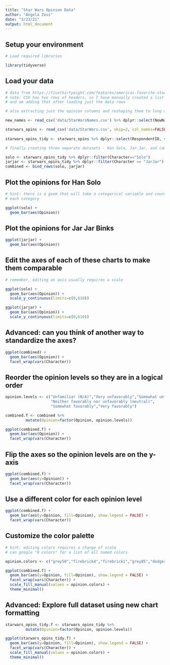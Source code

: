 ```yaml
---
title: "Star Wars Opinion Data"
author: "Angela Zoss"
date: "3/23/21"
output: html_document
---
```


## Setup your environment

```r

# Load required libraries

library(tidyverse)

```

## Load your data

```r

# data from https://fivethirtyeight.com/features/americas-favorite-star-wars-movies-and-least-favorite-characters/
# note: CSV has two rows of headers, so I have manually created a list of headers 
# and am adding that after loading just the data rows

# also extracting just the opinion columns and reshaping them to long data format

new_names <- read_csv('data/StarWarsNames.csv') %>% dplyr::select(NewNames)

starwars_opins <- read_csv('data/StarWars.csv', skip=2, col_names=FALSE) %>% setNames(unlist(new_names))
  
starwars_opins_tidy <- starwars_opins %>% dplyr::select(RespondentID, starts_with("Opinion")) %>% gather("Character","Opinion",-RespondentID) %>% mutate(Character=sub("Opinion","",Character)) %>% na.omit()

# finally creating three separate datasets - Han Solo, Jar Jar, and combined

solo <- starwars_opins_tidy %>% dplyr::filter(Character=="Solo")
jarjar <- starwars_opins_tidy %>% dplyr::filter(Character == "JarJar")
combined <- bind_rows(solo, jarjar)

```

## Plot the opinions for Han Solo

```r

# hint: there is a geom that will take a categorical variable and count the data points in
# each category

ggplot(solo) +
  geom_bar(aes(Opinion))

```

## Plot the opinions for Jar Jar Binks

```r

ggplot(jarjar) +
  geom_bar(aes(Opinion))

```

## Edit the axes of each of these charts to make them comparable

```r

# remember, editing an axis usually requires a scale

ggplot(solo) +
  geom_bar(aes(Opinion)) +
  scale_y_continuous(limits=c(0,610))

ggplot(jarjar) +
  geom_bar(aes(Opinion)) +
  scale_y_continuous(limits=c(0,610))

```

## Advanced: can you think of another way to standardize the axes?

```r

ggplot(combined) +
  geom_bar(aes(Opinion)) +
  facet_wrap(vars(Character))

```

## Reorder the opinion levels so they are in a logical order

```r

opinion.levels <- c("Unfamiliar (N/A)","Very unfavorably","Somewhat unfavorably",
                    "Neither favorably nor unfavorably (neutral)",
                    "Somewhat favorably","Very favorably")

combined.f <- combined %>% 
         mutate(Opinion=factor(Opinion, opinion.levels))

ggplot(combined.f) +
  geom_bar(aes(Opinion)) +
  facet_wrap(vars(Character))

```

## Flip the axes so the opinion levels are on the y-axis

```r

ggplot(combined.f) +
  geom_bar(aes(y=Opinion)) +
  facet_wrap(vars(Character))

```

## Use a different color for each opinion level

```r

ggplot(combined.f) +
  geom_bar(aes(y=Opinion, fill=Opinion), show.legend = FALSE) +
  facet_wrap(vars(Character))

```

## Customize the color palette

```r

# hint: editing colors requires a change of scale
# can google "R colors" for a list of all named colors

opinion.colors <- c("grey50","firebrick4","firebrick1","grey85","dodgerblue1","dodgerblue4")

ggplot(combined.f) +
  geom_bar(aes(y=Opinion, fill=Opinion), show.legend = FALSE) +
  facet_wrap(vars(Character)) +
  scale_fill_manual(values = opinion.colors) +
  theme_minimal()

```

## Advanced: Explore full dataset using new chart formatting

```r

starwars_opins_tidy.f <- starwars_opins_tidy %>% 
         mutate(Opinion=factor(Opinion, opinion.levels))

ggplot(starwars_opins_tidy.f) +
  geom_bar(aes(y=Opinion, fill=Opinion), show.legend = FALSE) +
  facet_wrap(vars(Character)) +
  scale_fill_manual(values = opinion.colors) +
  theme_minimal()

```

